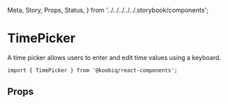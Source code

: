   Meta,
  Story,
  Props,
  Status,
} from '../../../../../.storybook/components';


<Meta of={Stories} />

# TimePicker

<Status variant="experimental" />

A time picker allows users to enter and edit time values using a keyboard.

```tsx
import { TimePicker } from '@koobiq/react-components';
```

<Story of={Stories.Base} />

## Props

<Props />
